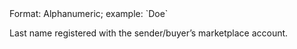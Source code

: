 <ParamField body="sender_last_name" type="string">
Format: Alphanumeric; example: `Doe`

Last name registered with the sender/buyer’s marketplace account.
</ParamField>